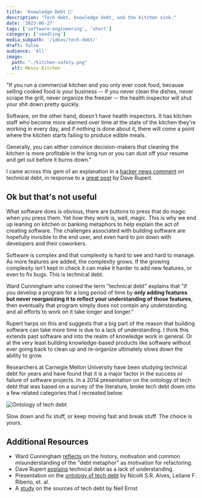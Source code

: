 ```yaml
---
title: 'Knowledge Debt 💸'
description: "Tech debt, knowledge debt, and the kitchen sink."
date: '2023-06-27'
tags: ['software-engineering', 'short']
category: ['seedling']
media_subpath: '/ideas/tech-debt/'
draft: false
audience: 'All'
image:
  path: "./kitchen-safety.png"
  alt: Messy Kitchen
---
```


"If you run a commercial kitchen and you only ever cook food, because selling cooked food is your business -- if you never clean the dishes, never scrape the grill, never organize the freezer -- the health inspector will shut your shit down pretty quickly.

Software, on the other hand, doesn't have health inspectors. It has kitchen staff who become more alarmed over time at the state of the kitchen they're working in every day, and if nothing is done about it, there will come a point where the kitchen starts failing to produce edible meals.

Generally, you can either convince decision-makers that cleaning the kitchen is more profitable in the long run or you can dust off your resume and get out before it burns down."

I came across this gem of an explanation in a [hacker news comment](https://news.ycombinator.com/item?id=25008587) on technical debt, in response to a [great post](https://daverupert.com/2020/11/technical-debt-as-a-lack-of-understanding/) by Dave Rupert.

## Ok but that's not useful

What software does is obvious, there are buttons to press that do magic when you press them. Yet _how_ they work is, well, magic. This is why we end up leaning on kitchen or banking metaphors to help explain the act of creating software. The challenges associated with building software are hopefully invisible to the end user, and even hard to pin down with developers and their coworkers.

Software is complex and that complexity is hard to see and hard to manage. As more features are added, the complexity grows. If the growing complexity isn't kept in check it can make it harder to add new features, or even to fix bugs. This is technical debt.

Ward Cunningham who coined the term "technical debt" explains that "if you develop a program for a long period of time by **only adding features but never reorganizing it to reflect your understanding of those features**, then eventually that program simply does not contain any understanding and all efforts to work on it take longer and longer."

Rupert harps on this and suggests that a big part of the reason that building software can take more time is due to a lack of understanding. I think this extends past software and into the realm of knowledge work in general. Or at the very least building knowledge-based products like software without ever going back to clean up and re-organize ultimately slows down the ability to grow.

Researchers at Carnegie Mellon University have been studying technical debt for years and have found that it is a major factor in the success or failure of software projects. In a 2014 presentation on the ontology of tech debt that was based on a survey of the literature, broke tech debt down into a few related categories that I recreated below.

![Ontology of tech debt](tech-debt-ontology.png)

Slow down and fix stuff, or keep moving fast and break stuff. The choice is yours.

## Additional Resources

- Ward Cunningham [reflects](https://www.youtube.com/watch?v=pqeJFYwnkjE) on the history, motivation and common misunderstanding of the "debt metaphor" as motivation for refactoring.
- Dave Rupert [explains](https://daverupert.com/2020/11/technical-debt-as-a-lack-of-understanding/) technical debt as a lack of understanding.
- Presentation on the [ontology of tech debt](https://resources.sei.cmu.edu/library/asset-view.cfm?assetID=516144) by Nicolli S.R. Alves, Leilane F. Riberio, et. al.
- A [study](https://insights.sei.cmu.edu/blog/a-field-study-of-technical-debt/) on the sources of tech debt by Neil Ernst